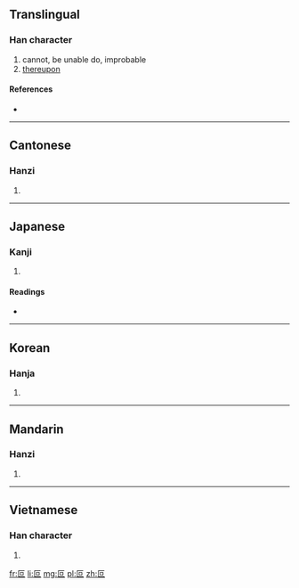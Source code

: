 ==Translingual==

===Han character===
{{Han char|rn=30|rad=口|as=02|sn=5|four=7171<sub>6</sub>|canj=尸口 (SR)}}

# cannot, be unable do, improbable
# [[thereupon]]

====References====
* {{Han ref|kx=0173.090|dkj=03254|dj=0385.050|hdz=10082.030|uh=53F5|ud=21493|bh=A572|bd=42354}}

----

==Cantonese==

===Hanzi===
{{yue-hanzi|jyut=[[po2]]|y=po2}}

# {{defn|lang=yue|sort=口02}}

----

==Japanese==

===Kanji===
{{ja-kanji|grade=|rs=口02}}

# {{defn|lang=ja|sort=口02}}

====Readings====
* {{ja-readings|on=[[は]] (ha)|kun=[[できない]] (dekinai), [[すこぶる]] (sukoburu), [[ついに]] (tsuini)}}

----

==Korean==

===Hanja===
{{ko-hanja|hangeul=파|rv=pa|mr=p'a}}

# {{defn|lang=ko|sort=口02}}

----

==Mandarin==

===Hanzi===
{{cmn-hanzi|pin=[[pǒ]] ([[po3]])|wg=p'o<sup>3</sup>}}

# {{defn|lang=cmn|sort=口02}}

----

==Vietnamese==

===Han character===
{{vi-hantu|[[phả]]|rs=口02}}

# {{defn|lang=vi|sort=口02}}

[[fr:叵]]
[[li:叵]]
[[mg:叵]]
[[pl:叵]]
[[zh:叵]]